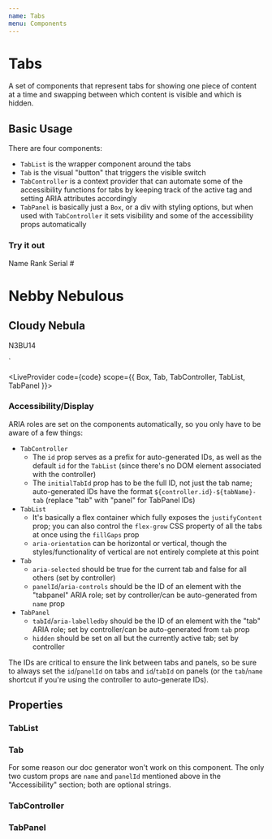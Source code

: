 ```yaml
---
name: Tabs
menu: Components
---
```



# Tabs

A set of components that represent tabs for showing one piece of content at a time and swapping between which content is visible and which is hidden.

## Basic Usage

There are four components:
- `TabList` is the wrapper component around the tabs
- `Tab` is the visual "button" that triggers the visible switch
- `TabController` is a context provider that can automate some of the accessibility functions for tabs by keeping track of the active tag and setting ARIA attributes accordingly
- `TabPanel` is basically just a `Box`, or a div with styling options, but when used with `TabController` it sets visibility and some of the accessibility props automatically

### Try it out

<Box border="1px solid black" height="175px">
  <TabController id="idPrefix" initialTabId="idPrefix-rank-tab">
    <TabList fullWidth fillGaps justifyContent="space-evenly">
      <Tab name="name">Name</Tab>
      <Tab name="rank">Rank</Tab>
      <Tab name="serial">Serial #</Tab>
    </TabList>
    <TabPanel tab="name" mx={5} my={4}>
      <h1>Nebby Nebulous</h1>
    </TabPanel>
    <TabPanel tab="rank" mx={5} my={4}>
      <h2>Cloudy Nebula</h2>
    </TabPanel>
    <TabPanel tab="serial" mx={5} my={4}>
      <p>N3BU14</p>
    </TabPanel>
  </TabController>
</Box>
`

<LiveProvider code={code} scope={{ Box, Tab, TabController, TabList, TabPanel }}>
  <LiveEditor style={livePreviewStyle} />
  <LiveError />
  <LivePreview />
</LiveProvider>

### Accessibility/Display

ARIA roles are set on the components automatically, so you only have to be aware of a few things:

- `TabController`
  - The `id` prop serves as a prefix for auto-generated IDs, as well as the default `id` for the `TabList` (since there's no DOM element associated with the controller)
  - The `initialTabId` prop has to be the full ID, not just the tab name; auto-generated IDs have the format `${controller.id}-${tabName}-tab` (replace "tab" with "panel" for TabPanel IDs)
- `TabList`
  - It's basically a flex container which fully exposes the `justifyContent` prop; you can also control the `flex-grow` CSS property of all the tabs at once using the `fillGaps` prop
  - `aria-orientation` can be horizontal or vertical, though the styles/functionality of vertical are not entirely complete at this point
- `Tab`
  - `aria-selected` should be true for the current tab and false for all others (set by controller)
  - `panelId`/`aria-controls` should be the ID of an element with the "tabpanel" ARIA role; set by controller/can be auto-generated from `name` prop
- `TabPanel`
  - `tabId`/`aria-labelledby` should be the ID of an element with the "tab" ARIA role; set by controller/can be auto-generated from `tab` prop
  - `hidden` should be set on all but the currently active tab; set by controller

The IDs are critical to ensure the link between tabs and panels, so be sure to always set the `id`/`panelId` on tabs and `id`/`tabId` on panels (or the `tab`/`name` shortcut if you're using the controller to auto-generate IDs).

## Properties

### TabList

<PropsTable of={TabList} staticProp="TabList" />

### Tab

For some reason our doc generator won't work on this component. The only two custom props are `name` and `panelId` mentioned above in the "Accessibility" section; both are optional strings.

### TabController

<PropsTable of={TabController} staticProp="TabController" />

### TabPanel

<PropsTable of={TabPanel} staticProp="TabPanel" />
